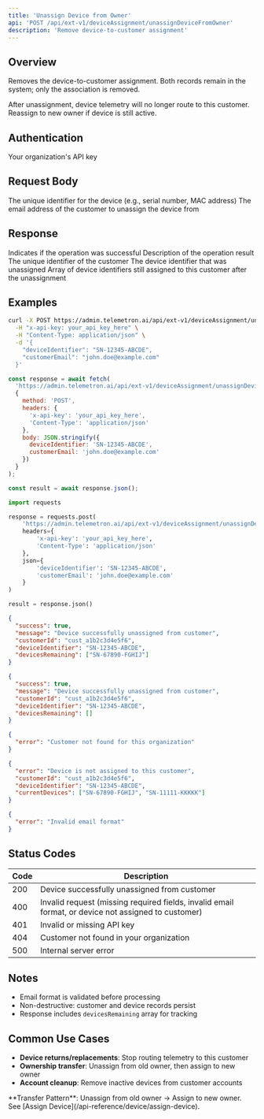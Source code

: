 ```yaml
---
title: 'Unassign Device from Owner'
api: 'POST /api/ext-v1/deviceAssignment/unassignDeviceFromOwner'
description: 'Remove device-to-customer assignment'
---
```


## Overview

Removes the device-to-customer assignment. Both records remain in the system; only the association is removed.

<Warning>
  After unassignment, device telemetry will no longer route to this customer. Reassign to new owner if device is still active.
</Warning>

## Authentication

<ParamField header="x-api-key" type="string" required>
  Your organization's API key
</ParamField>

## Request Body

<ParamField body="deviceIdentifier" type="string" required>
  The unique identifier for the device (e.g., serial number, MAC address)
</ParamField>

<ParamField body="customerEmail" type="string" required>
  The email address of the customer to unassign the device from
</ParamField>

## Response

<ResponseField name="success" type="boolean">
  Indicates if the operation was successful
</ResponseField>

<ResponseField name="message" type="string">
  Description of the operation result
</ResponseField>

<ResponseField name="customerId" type="string">
  The unique identifier of the customer
</ResponseField>

<ResponseField name="deviceIdentifier" type="string">
  The device identifier that was unassigned
</ResponseField>

<ResponseField name="devicesRemaining" type="array">
  Array of device identifiers still assigned to this customer after the unassignment
</ResponseField>

## Examples

<RequestExample>

```bash cURL
curl -X POST https://admin.telemetron.ai/api/ext-v1/deviceAssignment/unassignDeviceFromOwner \
  -H "x-api-key: your_api_key_here" \
  -H "Content-Type: application/json" \
  -d '{
    "deviceIdentifier": "SN-12345-ABCDE",
    "customerEmail": "john.doe@example.com"
  }'
```

```javascript JavaScript
const response = await fetch(
  'https://admin.telemetron.ai/api/ext-v1/deviceAssignment/unassignDeviceFromOwner',
  {
    method: 'POST',
    headers: {
      'x-api-key': 'your_api_key_here',
      'Content-Type': 'application/json'
    },
    body: JSON.stringify({
      deviceIdentifier: 'SN-12345-ABCDE',
      customerEmail: 'john.doe@example.com'
    })
  }
);

const result = await response.json();
```

```python Python
import requests

response = requests.post(
    'https://admin.telemetron.ai/api/ext-v1/deviceAssignment/unassignDeviceFromOwner',
    headers={
        'x-api-key': 'your_api_key_here',
        'Content-Type': 'application/json'
    },
    json={
        'deviceIdentifier': 'SN-12345-ABCDE',
        'customerEmail': 'john.doe@example.com'
    }
)

result = response.json()
```

</RequestExample>

<ResponseExample>

```json Success
{
  "success": true,
  "message": "Device successfully unassigned from customer",
  "customerId": "cust_a1b2c3d4e5f6",
  "deviceIdentifier": "SN-12345-ABCDE",
  "devicesRemaining": ["SN-67890-FGHIJ"]
}
```

```json Success - No Devices Remaining
{
  "success": true,
  "message": "Device successfully unassigned from customer",
  "customerId": "cust_a1b2c3d4e5f6",
  "deviceIdentifier": "SN-12345-ABCDE",
  "devicesRemaining": []
}
```

```json Error - Customer Not Found
{
  "error": "Customer not found for this organization"
}
```

```json Error - Device Not Assigned
{
  "error": "Device is not assigned to this customer",
  "customerId": "cust_a1b2c3d4e5f6",
  "deviceIdentifier": "SN-12345-ABCDE",
  "currentDevices": ["SN-67890-FGHIJ", "SN-11111-KKKKK"]
}
```

```json Error - Invalid Email
{
  "error": "Invalid email format"
}
```

</ResponseExample>

## Status Codes

| Code | Description |
|------|-------------|
| 200 | Device successfully unassigned from customer |
| 400 | Invalid request (missing required fields, invalid email format, or device not assigned to customer) |
| 401 | Invalid or missing API key |
| 404 | Customer not found in your organization |
| 500 | Internal server error |

## Notes

- Email format is validated before processing
- Non-destructive: customer and device records persist
- Response includes `devicesRemaining` array for tracking

## Common Use Cases

- **Device returns/replacements**: Stop routing telemetry to this customer
- **Ownership transfer**: Unassign from old owner, then assign to new owner
- **Account cleanup**: Remove inactive devices from customer accounts

<Tip>
  **Transfer Pattern**: Unassign from old owner → Assign to new owner. See [Assign Device](/api-reference/device/assign-device).
</Tip>

